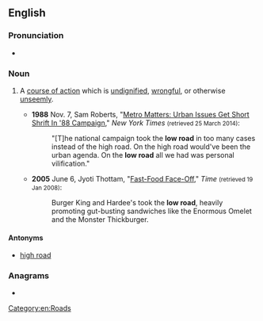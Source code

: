 {{also|lowroad}}
==English==

===Pronunciation===
* {{audio|En-au-low road.ogg|Audio (AU)|lang=en}}

===Noun===
{{en-noun}}

# {{lb|en|idiomatic}} A [[course of action]] which is [[undignified]], [[wrongful]], or otherwise [[unseemly]].
#* '''1988''' Nov. 7, Sam Roberts, "[http://www.nytimes.com/1988/11/07/nyregion/metro-matters-urban-issues-get-short-shrift-in-88-campaign.html Metro Matters: Urban Issues Get Short Shrift In '88 Campaign]," ''New York Times'' <small>(retrieved 25 March 2014)</small>:
#*: "[T]he national campaign took the '''low road''' in too many cases instead of the high road. On the high road would've been the urban agenda. On the '''low road''' all we had was personal vilification."
#* '''2005''' June 6, Jyoti Thottam, "[http://www.time.com/time/magazine/article/0,9171,1069473,00.html Fast-Food Face-Off]," ''Time'' <small>(retrieved 19 Jan 2008)</small>:
#*: Burger King and Hardee's took the '''low road''', heavily promoting gut-busting sandwiches like the Enormous Omelet and the Monster Thickburger.

====Antonyms====
* [[high road]]

===Anagrams===
* {{anagrams|en|a=adloorw|Woolard}}

[[Category:en:Roads]]
